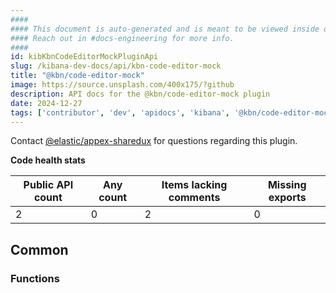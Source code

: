 ```yaml
---
####
#### This document is auto-generated and is meant to be viewed inside our experimental, new docs system.
#### Reach out in #docs-engineering for more info.
####
id: kibKbnCodeEditorMockPluginApi
slug: /kibana-dev-docs/api/kbn-code-editor-mock
title: "@kbn/code-editor-mock"
image: https://source.unsplash.com/400x175/?github
description: API docs for the @kbn/code-editor-mock plugin
date: 2024-12-27
tags: ['contributor', 'dev', 'apidocs', 'kibana', '@kbn/code-editor-mock']
---
```




Contact [@elastic/appex-sharedux](https://github.com/orgs/elastic/teams/appex-sharedux) for questions regarding this plugin.

**Code health stats**

| Public API count  | Any count | Items lacking comments | Missing exports |
|-------------------|-----------|------------------------|-----------------|
| 2 | 0 | 2 | 0 |

## Common

### Functions
<DocDefinitionList data={kbnCodeEditorMockObj.common.functions}/>

